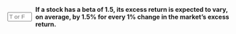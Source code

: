 ::: {.question-block}

<form onsubmit="event.preventDefault(); checkAnswerBox('module2_tf_q79','T')" style="display: flex; align-items: center; gap: 8px;">
<input type="text" id="module2_tf_q79" name="module2_tf_q79" maxlength="1" placeholder="T or F"
         style="width: 55px;" data-correct-answer="T" /> <label for="module2_tf_q79"><strong>If a stock has a beta of 1.5, its excess return is expected to vary, on average, by 1.5% for every 1% change in the market's excess return.</strong></label>
</form>

<div id="feedback-module2_tf_q79" class="feedback" data-status="" style="display:none;">
The sentence is TRUE. This correctly defines beta as a measure of the asset's sensitivity to market movements.
</div>
:::